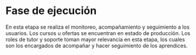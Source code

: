 
# Fase de ejecución

En esta etapa se realiza el monitoreo, acompañamiento y seguimiento a los usuarios. Los cursos u ofertas se encuentran en estado de producción.
Los roles de tutor y soporte toman mayor relevancia en esta etapa, los cuales son los encargados de acompañar y hacer seguimiento de los aprendices.

